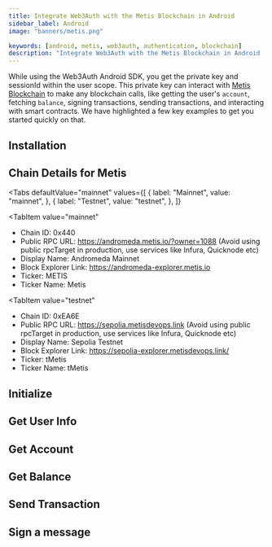 ```yaml
---
title: Integrate Web3Auth with the Metis Blockchain in Android
sidebar_label: Android
image: "banners/metis.png"

keywords: [android, metis, web3auth, authentication, blockchain]
description: "Integrate Web3Auth with the Metis Blockchain in Android | Documentation - Web3Auth"
---
```



<SEO
  title="Integrate Web3Auth with the Metis Blockchain in Android"
  description="Integrate Web3Auth with the Metis Blockchain in Android | Documentation - Web3Auth"
  image="https://web3auth.io/docs/banners/metis.png"
  slug="/connect-blockchain/evm/metis/android"
/>

While using the Web3Auth Android SDK, you get the private key and sessionId within the user scope.
This private key can interact with [Metis Blockchain](https://metis.io) to make any blockchain
calls, like getting the user's `account`, fetching `balance`, signing transactions, sending
transactions, and interacting with smart contracts. We have highlighted a few key examples to get
you started quickly on that.

## Installation

<InstallationSnippet />

## Chain Details for Metis

<Tabs
 defaultValue="mainnet"
  values={[
    { label: "Mainnet", value: "mainnet", },
    { label: "Testnet", value: "testnet", },
  ]}
>
<TabItem
  value="mainnet"
>

- Chain ID: 0x440
- Public RPC URL: https://andromeda.metis.io/?owner=1088 (Avoid using public rpcTarget in
  production, use services like Infura, Quicknode etc)
- Display Name: Andromeda Mainnet
- Block Explorer Link: https://andromeda-explorer.metis.io
- Ticker: METIS
- Ticker Name: Metis

</TabItem>

<TabItem
  value="testnet"
>

- Chain ID: 0xEA6E
- Public RPC URL: https://sepolia.metisdevops.link (Avoid using public rpcTarget in production, use
  services like Infura, Quicknode etc)
- Display Name: Sepolia Testnet
- Block Explorer Link: https://sepolia-explorer.metisdevops.link/
- Ticker: tMetis
- Ticker Name: tMetis

</TabItem>
</Tabs>

## Initialize

<InitialisationSnippet />

## Get User Info

<UserInfoSnippet />

## Get Account

<GetAccountSnippet />

## Get Balance

<GetBalanceSnippet />

## Send Transaction

<SendTransactionSnippet />

## Sign a message

<SignMessageSnippet />
